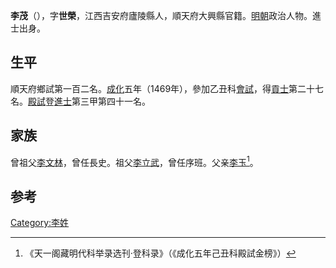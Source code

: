 {{Otheruses|other=名为李世荣的其他人物|李世荣}}

'''李茂'''（{{bd|1431年||？}}），字'''世榮'''，江西吉安府廬陵縣人，順天府大興縣官籍。[[明朝|明朝]]政治人物。進士出身。

== 生平 ==
順天府鄉試第一百二名。[[成化|成化]]五年（1469年），參加乙丑科[[會試|會試]]，得[[貢士|貢士]]第二十七名。[[殿試|殿試]]登[[進士|進士]]第三甲第四十一名。

== 家族 ==
曾祖父[[李文林|李文林]]，曾任長史。祖父[[李立武|李立武]]，曾任序班。父亲[[李玉|李玉]]<ref>《天一阁藏明代科举录选刊·登科录》（《成化五年己丑科殿試金榜》）</ref>。

==参考==
{{reflist}}

{{成化五年己丑科殿試金榜}}

{{Authority control}}

{{DEFAULTSORT:}}
[[Category:李姓|Category:李姓]]


{{明朝人物小作品}}
